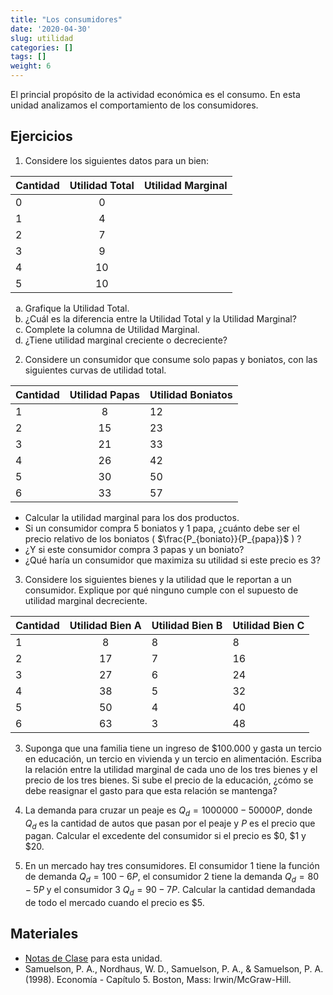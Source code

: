 ```yaml
---
title: "Los consumidores"
date: '2020-04-30'
slug: utilidad
categories: []
tags: []
weight: 6
---
```


El princial propósito de la actividad económica es el consumo. En esta unidad analizamos el comportamiento de los consumidores.

## Ejercicios

1. Considere los siguientes datos para un bien:

| Cantidad   | Utilidad Total  | Utilidad Marginal 
|------------|:---------------:|------------------|
| 0          |   0             |                  |
| 1          |   4             |                  |
| 2          |   7             |                  |
| 3          |   9             |                  | 
| 4          |   10            |                  |
| 5          |   10            |                  |


a) Grafique la Utilidad Total.
b) ¿Cuál es la diferencia entre la Utilidad Total y la Utilidad Marginal?
c) Complete la columna de Utilidad Marginal. 
d) ¿Tiene utilidad marginal creciente o decreciente?

2. Considere un consumidor que consume solo papas y boniatos, con las siguientes curvas de utilidad total.

| Cantidad   | Utilidad Papas  | Utilidad Boniatos | 
|------------|:---------------:|------------------|
| 1          |   8             |   12               |
| 2          |   15            |  23                |
| 3          |   21            |   33               |
| 4          |   26            |    42              |
| 5          |   30            |     50             |
| 6          |   33            |      57            |



- Calcular la utilidad marginal para los dos productos.
- Si un consumidor compra 5 boniatos y 1 papa, ¿cuánto debe ser el precio relativo de los boniatos ( $\frac{P_{boniato}}{P_{papa}}$ ) ?
- ¿Y si este consumidor compra 3 papas y un boniato?
- ¿Qué haría un consumidor que maximiza su utilidad si este precio es 3?

3. Considere los siguientes bienes y la utilidad que le reportan a un consumidor. Explique por qué ninguno cumple con el supuesto de utilidad marginal decreciente.

| Cantidad   | Utilidad Bien A | Utilidad Bien B  | Utilidad Bien C |
|------------|:---------------:|------------------|-----------------|
| 1          |   8             |      8           |     8           |
| 2          |   17            |      7           |     16          |
| 3          |   27            |      6           |     24          |
| 4          |   38            |      5           |     32          |
| 5          |   50            |      4           |     40          |
| 6          |   63            |      3           |     48          |

3. Suponga que una familia tiene un ingreso de $100.000 y gasta un tercio en educación, un tercio en vivienda y un tercio en alimentación. Escriba la relación entre la utilidad marginal de cada uno de los tres bienes y el precio de los tres bienes. Si sube el precio de la educación, ¿cómo se debe reasignar el gasto para que esta relación se mantenga?

4. La demanda para cruzar un peaje es $Q_d = 1000000 - 50000P$, donde $Q_d$ es la cantidad de autos que pasan por el peaje y $P$ es el precio que pagan. Calcular el excedente del consumidor si el precio es $0, $1 y $20.

5. En un mercado hay tres consumidores. El consumidor 1 tiene la  función de demanda $Q_d = 100 - 6P$, el consumidor 2 tiene la demanda $Q_d = 80 - 5P$ y el consumidor 3 $Q_d = 90 - 7P$. Calcular la cantidad demandada de todo el mercado cuando el precio es $5.


## Materiales

- [Notas de Clase](https://consumidor--diapos-econ.netlify.app) para esta unidad. 
- Samuelson, P. A., Nordhaus, W. D., Samuelson, P. A., & Samuelson, P. A. (1998). Economía - Capítulo 5. Boston, Mass: Irwin/McGraw-Hill.
  